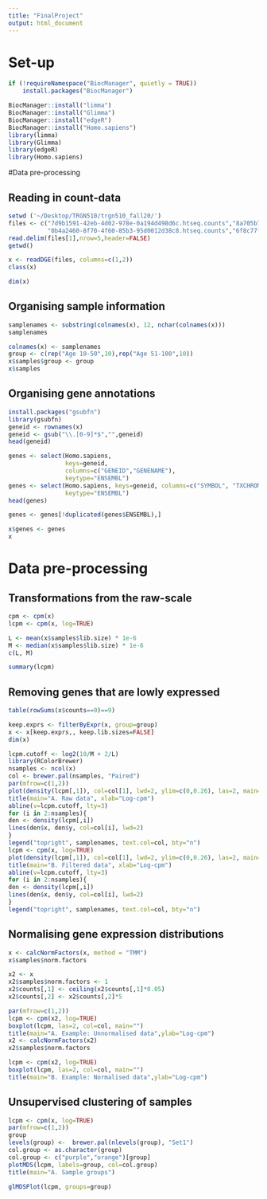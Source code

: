 ```yaml
---
title: "FinalProject"
output: html_document
---
```


# Set-up
```r
if (!requireNamespace("BiocManager", quietly = TRUE))
    install.packages("BiocManager")

BiocManager::install("limma")
BiocManager::install("Glimma")
BiocManager::install("edgeR")
BiocManager::install("Homo.sapiens")
library(limma)
library(Glimma)
library(edgeR)
library(Homo.sapiens)
```

#Data pre-processing

## Reading in count-data
```r
setwd ('~/Desktop/TRGN510/trgn510_fall20/')
files <- c("7d9b1591-42eb-4d02-978e-0a194d498d6c.htseq.counts","8a705b7c-4607-4ede-9486-cbeb1191004e.htseq.counts","7922baf0-3d03-4b00-afa4-96c272583861.htseq.counts","77213cf0-8029-4470-af4e-a25fce4d4681.htseq.counts","39423508-c376-4582-80c0-ddcf81167d74.htseq.counts","b918773c-1920-42aa-8493-22344ea5ac49.htseq.counts","bcd07e88-975d-4f4b-9b2e-33ad0f2211f3.htseq.counts","dab350c1-f3b4-488b-8c48-7f8339e4a554.htseq.counts","e3bee637-c8c3-4953-842c-11b16ea1bf73.htseq.counts","e15d3de5-f141-487f-8262-8b0d20563c76.htseq.counts",
           "0b4a2460-8f70-4f60-85b3-95d0012d38c8.htseq.counts","6f8c77f2-67de-411d-a03d-5fef3216b71b.htseq.counts","7d6848a5-7dfc-4494-9095-4e89fea1aee5.htseq.counts","9ef0c6dd-6e38-41fd-aff6-ae0800c7755d.htseq.counts","46f8e9d8-032c-471e-876c-1af0ac3b1cee.htseq.counts","a0cb35f5-0d64-4fb9-9747-acf4cfc88012.htseq.counts","aeb170cb-b227-4033-9e15-3d6d6102d856.htseq.counts","cd068064-b4cc-4a34-94be-ce95e3342c6d.htseq.counts","d076a8ce-ccc9-4b1d-9486-ad4e63b6f603.htseq.counts","dd752d51-02c4-4850-a355-18770d9be482.htseq.counts")
read.delim(files[1],nrow=5,header=FALSE)
getwd()
```

```r
x <- readDGE(files, columns=c(1,2))
class(x)
```

```r
dim(x)
```

## Organising sample information
```r
samplenames <- substring(colnames(x), 12, nchar(colnames(x)))
samplenames
```

```r
colnames(x) <- samplenames
group <- c(rep("Age 10-50",10),rep("Age 51-100",10))
x$samples$group <- group
x$samples
```

## Organising gene annotations
```r
install.packages("gsubfn")
library(gsubfn)
geneid <- rownames(x)
geneid <- gsub("\\.[0-9]*$","",geneid)
head(geneid)
```

```r
genes <- select(Homo.sapiens, 
                keys=geneid,
                columns=c("GENEID","GENENAME"),
                keytype="ENSEMBL")
genes <- select(Homo.sapiens, keys=geneid, columns=c("SYMBOL", "TXCHROM"), 
                keytype="ENSEMBL")
head(genes)
```

```r
genes <- genes[!duplicated(genes$ENSEMBL),]
```

```r
x$genes <- genes
x
```

# Data pre-processing

## Transformations from the raw-scale
```r
cpm <- cpm(x)
lcpm <- cpm(x, log=TRUE)

L <- mean(x$samples$lib.size) * 1e-6
M <- median(x$samples$lib.size) * 1e-6
c(L, M)
```

```r
summary(lcpm)
```

## Removing genes that are lowly expressed
```r
table(rowSums(x$counts==0)==9)
```

```r
keep.exprs <- filterByExpr(x, group=group)
x <- x[keep.exprs,, keep.lib.sizes=FALSE]
dim(x)
```

```r
lcpm.cutoff <- log2(10/M + 2/L)
library(RColorBrewer)
nsamples <- ncol(x)
col <- brewer.pal(nsamples, "Paired")
par(mfrow=c(1,2))
plot(density(lcpm[,1]), col=col[1], lwd=2, ylim=c(0,0.26), las=2, main="", xlab="")
title(main="A. Raw data", xlab="Log-cpm")
abline(v=lcpm.cutoff, lty=3)
for (i in 2:nsamples){
den <- density(lcpm[,i])
lines(den$x, den$y, col=col[i], lwd=2)
}
legend("topright", samplenames, text.col=col, bty="n")
lcpm <- cpm(x, log=TRUE)
plot(density(lcpm[,1]), col=col[1], lwd=2, ylim=c(0,0.26), las=2, main="", xlab="")
title(main="B. Filtered data", xlab="Log-cpm")
abline(v=lcpm.cutoff, lty=3)
for (i in 2:nsamples){
den <- density(lcpm[,i])
lines(den$x, den$y, col=col[i], lwd=2)
}
legend("topright", samplenames, text.col=col, bty="n")
```

## Normalising gene expression distributions
```r
x <- calcNormFactors(x, method = "TMM")
x$samples$norm.factors
```

```r
x2 <- x
x2$samples$norm.factors <- 1
x2$counts[,1] <- ceiling(x2$counts[,1]*0.05)
x2$counts[,2] <- x2$counts[,2]*5
```

```r
par(mfrow=c(1,2))
lcpm <- cpm(x2, log=TRUE)
boxplot(lcpm, las=2, col=col, main="")
title(main="A. Example: Unnormalised data",ylab="Log-cpm")
x2 <- calcNormFactors(x2)  
x2$samples$norm.factors
```

```r
lcpm <- cpm(x2, log=TRUE)
boxplot(lcpm, las=2, col=col, main="")
title(main="B. Example: Normalised data",ylab="Log-cpm")
```

## Unsupervised clustering of samples
```r
lcpm <- cpm(x, log=TRUE)
par(mfrow=c(1,2))
group
levels(group) <-  brewer.pal(nlevels(group), "Set1")
col.group <- as.character(group)
col.group <- c("purple","orange")[group]
plotMDS(lcpm, labels=group, col=col.group)
title(main="A. Sample groups")
```

```r
glMDSPlot(lcpm, groups=group)
```

